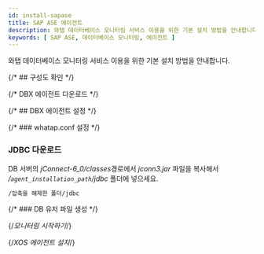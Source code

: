 ```yaml
---
id: install-sapase
title: SAP ASE 에이전트
description: 와탭 데이터베이스 모니터링 서비스 이용을 위한 기본 설치 방법을 안내합니다.
keywords: [ SAP ASE, 데이터베이스 모니터링, 에이전트 ]
---
```


와탭 데이터베이스 모니터링 서비스 이용을 위한 기본 설치 방법을 안내합니다.


<Agentsignupguide />

<Steps>

{/* ## 구성도 확인 */}
<CheckType />

<Dbcreatemonitoringaccount />

{/* DBX 에이전트 다운로드 */}
<DownloadDBXagent />

{/* ## DBX 에이전트 설정 */}
<SettingsDBXagent />

{/* ### whatap.conf 설정 */}
<Whatapconf />

### JDBC 다운로드

DB 서버의 *jConnect-6_0/classes*경로에서 *jconn3.jar* 파일을 복사해서 */`agent_installation_path`/jdbc* 폴더에 넣으세요.

```txt
/압축을 해제한 폴더/jdbc
```

{/* ### DB 유저 파일 생성 */}
<DBuserDesc level={3} />

<Dbcreatedbuserfilebody /> 

{/*모니터링 시작하기*/}
<Dbrunagent />

{/*XOS 에이전트 설치*/}
<Dbinstallxosagent />

</Steps>

<NextStep />